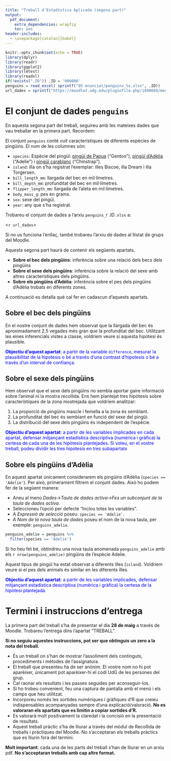 ```yaml
---
title: "Treball d'Estadística Aplicada (segona part)"
output: 
  pdf_document: 
    extra_dependencies: wrapfig
    toc: yes
header-includes:
  - \usepackage[catalan]{babel}
---
```


```r
knitr::opts_chunk$set(echo = TRUE)
library(dplyr)
library(readr)
library(ggplot2)
library(lmtest)
library(readxl)
if(!exists(".ID")) .ID = '000000'
penguins = read_excel( sprintf("05-enunciat/penguins_%s.xlsx", .ID))
url_dades = sprintf("https://moodle2.udg.edu/pluginfile.php/1890669/mod_folder/content/0/penguins_%s.xlsx", .ID)
```

# El conjunt de dades `penguins`

En aquesta segona part del treball, seguireu amb les mateixes dades que vau treballar en la primera part. Recordem:

El conjunt `penguins` conté _vuit_ característiques de diferents espècies de pingüins. El nom de les columnes són:

* `species`: Espècie del pingüí: [pingüí de Papua](https://ca.wikipedia.org/wiki/Ping%C3%BC%C3%AD_de_corona_blanca) ("Gentoo"), [pingüí d'Adèlia](https://ca.wikipedia.org/wiki/Ping%C3%BC%C3%AD_de_corona_blanca) ("Adelie") i [pingüí carablanc](https://ca.wikipedia.org/wiki/Ping%C3%BC%C3%AD_carablanc) ("Chinstrap").
* `island`: illa on s'ha registrat l'exemplar: illes Biscoe, illa Dream i illa Torgersen.
* `bill_length_mm`: llargada del bec en mil·límetres.
* `bill_depth_mm`: profunditat del bec en mil·límetres.
* `flipper_length_mm`: llargada de l'aleta en mil·límetres.
* `body_mass_g`: pes en grams.
* `sex`: sexe del pingüí.
* `year`: any que s'ha registrat.

Trobareu el conjunt de dades a l'arxiu `penguins_`r .ID`.xlsx` a: 

<`r url_dades`>

Si no us funciona l'enllaç, també trobareu l'arxiu de dades al llistat de grups del Moodle.


Aquesta segona part haurà de contenir els següents apartats.

* __Sobre el bec dels pingüins__: inferència sobre una relació dels becs dels pingüins
* __Sobre el sexe dels pingüins__: inferència sobre la relació del sexe amb altres característiques dels pingüins.
* __Sobre els pingüins d'Adèlia__:  inferència sobre el pes dels pingüins d'Adèlia trobats en diferents zones.

A continuació es detalla què cal fer en cadascun d'aquests apartats.

## Sobre el bec dels pingüins

En el nostre conjunt de dades hem observat que la llargada del bec és aproximadament 2.5 vegades més gran que la profunditat del bec. Utilitzant les eines inferencials vistes a classe, voldríem veure si aquesta hipòtesi és plausible.

<p style="color:blue;">__Objectiu d'aquest apartat__: a partir de la variable `difference`, mesurar la plausibilitat de la hipotesis o bé a través d'una contrast d'hipotesis o bé a través d'un interval de confiança.</p>


## Sobre el sexe dels pingüins

Hem observat que el sexe dels pingüins no sembla aportar gaire informació sobre l'animal ni la mostra recollida. Ens hem plantejat tres hipòtesis sobre característiques de la zona mostrejada que voldríem analitzar:

1. La proporció de pingüins mascle i femella a la zona és semblant.
1. La profunditat del bec és semblant en funció del sexe del pingüí.
1. La distribució del sexe dels pingüins és independent de l'espècie.

<p style="color:blue;">__Objectiu d'aquest apartat__: a partir de les variables implicades en cada apartat, defensar mitjançant estadística descriptiva (numèrica i gràfica) la certesa de cada una de les hipòtesis plantejades. Si voleu, en el vostre treball, podeu dividir les tres hipotesis en tres subapartats</p>

## Sobre els pingüins d'Adèlia

\begin{wrapfigure}{l}{0.25\textwidth}
\includegraphics[width=0.9\linewidth]{adelie.jpg} 
\end{wrapfigure}

En aquest apartat únicament considerarem els pingüins d'Adèlia (`species == 'Adelie'`). Per això, primerament filtrem el conjunt dades. Això ho podem fer de la següent manera:

- Aneu al menú _Dades->Taula de dades activa->Fes un subconjunt de la taula de dades activa_.
- Seleccioneu l'opció per defecte "Inclou totes les variables".
- A _Expressió de selecció_ poseu: `species == 'Adelie'`.
- A _Nom de la nova taula de dades_ poseu el nom de la nova taula, per exemple: `penguins_adelie`.

```r
penguins_adelie = penguins %>%
  filter(species == 'Adelie')
```

Si ho heu fet bé, obtindreu una nova taula anomenada `penguins_adelie` amb els `r nrow(penguins_adelie)` pingüins de l'espècie Adelie.

Aquest tipus de pingüí ha estat observat a diferents illes (`island`). Voldríem veure si el pes dels animals és similar en les diferents illes. 

<p style="color:blue;">__Objectiu d'aquest apartat__: a partir de les variables implicades, defensar mitjançant estadística descriptiva (numèrica i gràfica) la certesa de la hipòtesi plantejada.</p>

</div>

\newpage

# Termini i instruccions d'entrega

La primera part del treball s'ha de presentar el dia __28 de maig__ a través de Moodle. Trobareu l'entrega dins l'apartat "TREBALL".

__Si no seguiu aquestes instruccions, pot ser que obtinguis un zero a la nota del treball.__

* És un treball on s’han de mostrar l’assoliment dels continguts, procediments i mètodes de l’assignatura.
* El treball que presenteu ha de ser anònim. El vostre nom no hi pot aparèixer, únicament pot aparèixer-hi el codi UdG de les persones del grup.
* Cal raonar els resultats i les passes seguides per aconseguir-los.
* Si ho trobeu convenient, feu una captura de pantalla amb el menú i els camps que heu utilitzat.
* Incorporeu només les sortides numèriques i gràfiques d’R que creieu indispensables acompanyades sempre d’una explicació/valoració. __No es valoraran els apartats que es limitin a copiar sortides d’R.__
* Es valorarà molt positivament la claredat i la concisió en la presentació de resultats.
* Aquest treball pràctic s’ha de lliurar a través del mòdul de Recollida de treballs i pràctiques del Moodle. No s’acceptaran els treballs pràctics que es lliurin fora del termini.

__Molt important__: cada una de les parts del treball s’han de lliurar en un arxiu pdf. __No s’acceptaran treballs amb cap altre format.__

